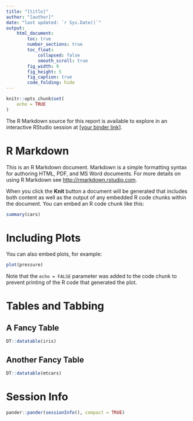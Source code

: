 ```yaml
---
title: "[title]"
author: "[author]"
date: "last updated: `r Sys.Date()`"
output: 
    html_document:
        toc: true
        number_sections: true
        toc_float:
            collapsed: false
            smooth_scroll: true
        fig_width: 9
        fig_height: 5
        fig_caption: true
        code_folding: hide
---
```


```r
knitr::opts_chunk$set(
    echo = TRUE
)
```

The R Markdown source for this report is available to explore in an interactive 
RStudio session at [[your binder link]](https://mybinder.org/v2/gh/kkmann/explainR-template/HEAD?urlpath=rstudio).


# R Markdown

This is an R Markdown document. Markdown is a simple formatting syntax for authoring HTML, PDF, and MS Word documents. For more details on using R Markdown see <http://rmarkdown.rstudio.com>.

When you click the **Knit** button a document will be generated that includes both content as well as the output of any embedded R code chunks within the document. You can embed an R code chunk like this:

```r
summary(cars)
```

# Including Plots

You can also embed plots, for example:

```r
plot(pressure)
```

Note that the `echo = FALSE` parameter was added to the code chunk to prevent printing of the R code that generated the plot.

# Tables and Tabbing {.tabset}

## A Fancy Table

```r
DT::datatable(iris)
```

## Another Fancy Table

```r
DT::datatable(mtcars)
```



# Session Info

```r
pander::pander(sessionInfo(), compact = TRUE)
```
